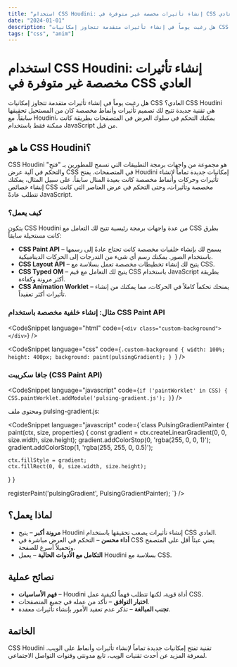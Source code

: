 ```yaml
---
title: "استخدام CSS Houdini: إنشاء تأثيرات مخصصة غير متوفرة في CSS العادي"
date: "2024-01-01"
description: "هل رغبت يوماً في إنشاء تأثيرات متقدمة تتجاوز إمكانيات CSS العادي؟ CSS Houdini هي تقنية جديدة تتيح لك تصميم تأثيرات وأنماط مخصصة كان من المستحيل تحقيقها سابقاً. تعرف على كيف يمكن لـ CSS Houdini أن تغير طريقة بناء مواقع الويب."
tags: ["css", "anim"]
---
```


# استخدام CSS Houdini: إنشاء تأثيرات مخصصة غير متوفرة في CSS العادي

هل رغبت يوماً في إنشاء تأثيرات متقدمة تتجاوز إمكانيات CSS العادي؟ CSS Houdini هي تقنية جديدة تتيح لك تصميم تأثيرات وأنماط مخصصة كان من المستحيل تحقيقها سابقاً. مع Houdini، يمكنك التحكم في سلوك العرض في المتصفحات بطريقة كانت ممكنة فقط باستخدام JavaScript من قبل.

## ما هو CSS Houdini؟

CSS Houdini هو مجموعة من واجهات برمجة التطبيقات التي تسمح للمطورين بـ "فتح" والتحكم في آلية عرض CSS في المتصفحات. يفتح Houdini إمكانيات جديدة تماماً لإنشاء تأثيرات وحركات وأنماط مخصصة كانت بعيدة المنال سابقاً. على سبيل المثال، يمكنك إنشاء خصائص CSS مخصصة وتأثيرات، وحتى التحكم في عرض العناصر التي كانت تتطلب عادةً JavaScript.

### كيف يعمل؟

يتكون CSS Houdini من عدة واجهات برمجة رئيسية تتيح لك التعامل مع CSS بطرق كانت مستحيلة سابقاً:

-   **CSS Paint API** – يسمح لك بإنشاء خلفيات مخصصة كانت تحتاج عادةً إلى رسمها باستخدام الصور. يمكنك رسم أي شيء من التدرجات إلى الحركات الديناميكية.
-   **CSS Layout API** – يتيح لك إنشاء تخطيطات مخصصة تعمل بسلاسة مع CSS.
-   **CSS Typed OM** – يتيح لك التعامل مع قيم CSS باستخدام JavaScript بطريقة أكثر مرونة وكفاءة.
-   **CSS Animation Worklet** – يمنحك تحكماً كاملاً في الحركات، مما يمكنك من إنشاء تأثيرات أكثر تعقيداً.

### مثال: إنشاء خلفية مخصصة باستخدام CSS Paint API

<CodeSnippet language="html" code={`<div class="custom-background"></div>`} />

<CodeSnippet
    language="css"
    code={`.custom-background {
  width: 100%;
  height: 400px;
  background: paint(pulsingGradient);
}
`}
/>

### جافا سكريبت (CSS Paint API)

<CodeSnippet
    language="javascript"
    code={`if ('paintWorklet' in CSS) {
  CSS.paintWorklet.addModule('pulsing-gradient.js');
}`}
/>

ومحتوى ملف pulsing-gradient.js:

<CodeSnippet language="javascript" code={`class PulsingGradientPainter {
  paint(ctx, size, properties) {
    const gradient = ctx.createLinearGradient(0, 0, size.width, size.height);
    gradient.addColorStop(0, 'rgba(255, 0, 0, 1)');
    gradient.addColorStop(1, 'rgba(255, 255, 0, 0.5)');

    ctx.fillStyle = gradient;
    ctx.fillRect(0, 0, size.width, size.height);
  }
}

registerPaint('pulsingGradient', PulsingGradientPainter);
`} />

## لماذا يعمل؟

-   **مرونة أكبر** – يتيح Houdini إنشاء تأثيرات يصعب تحقيقها باستخدام CSS العادي.
-   **أداء محسن** – التحكم في العرض مباشرة في CSS يعني عبئاً أقل على المتصفح وتحميلاً أسرع للصفحة.
-   **التكامل مع الأدوات الحالية** – يعمل Houdini بسلاسة مع CSS.

## نصائح عملية

-   **فهم الأساسيات** – Houdini أداة قوية، لكنها تتطلب فهماً لكيفية عمل CSS.
-   **اختبار التوافق** – تأكد من عمله في جميع المتصفحات.
-   **تجنب المبالغة** – تذكر عدم تعقيد الأمور بإنشاء تأثيرات معقدة.

## الخاتمة

CSS Houdini تقنية تفتح إمكانيات جديدة تماماً لإنشاء تأثيرات وأنماط على الويب. لمعرفة المزيد عن أحدث تقنيات الويب، تابع مدونتي وقنوات التواصل الاجتماعي.
